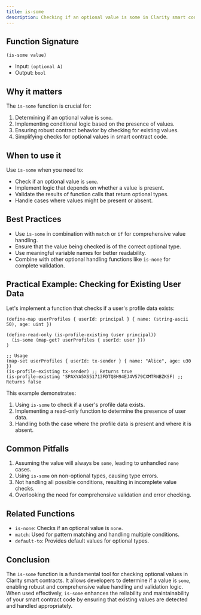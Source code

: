 ```yaml
---
title: is-some
description: Checking if an optional value is some in Clarity smart contracts.
---
```


## Function Signature

```clarity
(is-some value)
```

- Input: `(optional A)`
- Output: `bool`

## Why it matters

The `is-some` function is crucial for:

1. Determining if an optional value is `some`.
2. Implementing conditional logic based on the presence of values.
3. Ensuring robust contract behavior by checking for existing values.
4. Simplifying checks for optional values in smart contract code.

## When to use it

Use `is-some` when you need to:

- Check if an optional value is `some`.
- Implement logic that depends on whether a value is present.
- Validate the results of function calls that return optional types.
- Handle cases where values might be present or absent.

## Best Practices

- Use `is-some` in combination with `match` or `if` for comprehensive value handling.
- Ensure that the value being checked is of the correct optional type.
- Use meaningful variable names for better readability.
- Combine with other optional handling functions like `is-none` for complete validation.

## Practical Example: Checking for Existing User Data

Let's implement a function that checks if a user's profile data exists:

```clarity
(define-map userProfiles { userId: principal } { name: (string-ascii 50), age: uint })

(define-read-only (is-profile-existing (user principal))
  (is-some (map-get? userProfiles { userId: user }))
)

;; Usage
(map-set userProfiles { userId: tx-sender } { name: "Alice", age: u30 })
(is-profile-existing tx-sender) ;; Returns true
(is-profile-existing 'SPAXYA5XS51713FDTQ8H94EJ4V579CXMTRNBZKSF) ;; Returns false
```

This example demonstrates:
1. Using `is-some` to check if a user's profile data exists.
2. Implementing a read-only function to determine the presence of user data.
3. Handling both the case where the profile data is present and where it is absent.

## Common Pitfalls

1. Assuming the value will always be `some`, leading to unhandled `none` cases.
2. Using `is-some` on non-optional types, causing type errors.
3. Not handling all possible conditions, resulting in incomplete value checks.
4. Overlooking the need for comprehensive validation and error checking.

## Related Functions

- `is-none`: Checks if an optional value is `none`.
- `match`: Used for pattern matching and handling multiple conditions.
- `default-to`: Provides default values for optional types.

## Conclusion

The `is-some` function is a fundamental tool for checking optional values in Clarity smart contracts. It allows developers to determine if a value is `some`, enabling robust and comprehensive value handling and validation logic. When used effectively, `is-some` enhances the reliability and maintainability of your smart contract code by ensuring that existing values are detected and handled appropriately.
